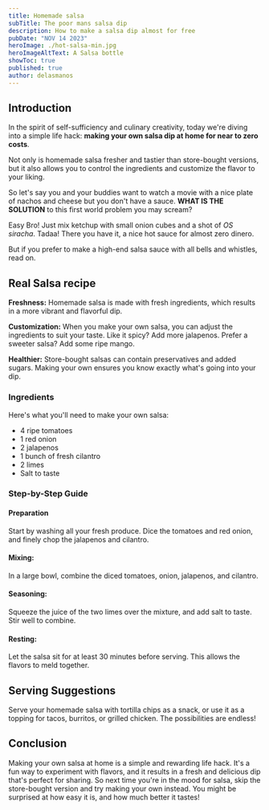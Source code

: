 ```yaml
---
title: Homemade salsa
subTitle: The poor mans salsa dip
description: How to make a salsa dip almost for free
pubDate: "NOV 14 2023"
heroImage: ./hot-salsa-min.jpg
heroImageAltText: A Salsa bottle
showToc: true
published: true
author: delasmanos
---
```

## Introduction

In the spirit of self-sufficiency and culinary creativity, today we're diving into a simple life hack:
**making your own salsa dip at home for near to zero costs**.

Not only is homemade salsa fresher and tastier than store-bought versions, but it also allows you to control the ingredients and customize the flavor to your liking.

So let's say you and your buddies want to watch a movie with a nice plate of nachos and cheese but you don't have a sauce.
**WHAT IS THE SOLUTION** to this first world problem you may scream?

Easy Bro! Just mix ketchup with small onion cubes and a shot of *OS siracha*. Tadaa! There you have it, a nice hot sauce for almost zero dinero.

But if you prefer to make a high-end salsa sauce with all bells and whistles, read on.

## Real Salsa recipe

**Freshness:** Homemade salsa is made with fresh ingredients, which results in a more vibrant and flavorful dip.

**Customization:** When you make your own salsa, you can adjust the ingredients to suit your taste. Like it spicy? Add more jalapenos. Prefer a sweeter salsa? Add some ripe mango.

**Healthier:** Store-bought salsas can contain preservatives and added sugars. Making your own ensures you know exactly what's going into your dip.

### Ingredients

Here's what you'll need to make your own salsa:

- 4 ripe tomatoes
- 1 red onion
- 2 jalapenos
- 1 bunch of fresh cilantro
- 2 limes
- Salt to taste

### Step-by-Step Guide

#### Preparation

Start by washing all your fresh produce. Dice the tomatoes and red onion, and finely chop the jalapenos and cilantro.

#### Mixing: 

In a large bowl, combine the diced tomatoes, onion, jalapenos, and cilantro.

#### Seasoning:

Squeeze the juice of the two limes over the mixture, and add salt to taste. Stir well to combine.

#### Resting: 

Let the salsa sit for at least 30 minutes before serving. This allows the flavors to meld together.

## Serving Suggestions

Serve your homemade salsa with tortilla chips as a snack, or use it as a topping for tacos, burritos, or grilled chicken. The possibilities are endless!

## Conclusion
Making your own salsa at home is a simple and rewarding life hack. It's a fun way to experiment with flavors, and it results in a fresh and delicious dip that's perfect for sharing. So next time you're in the mood for salsa, skip the store-bought version and try making your own instead. You might be surprised at how easy it is, and how much better it tastes!